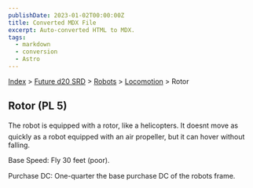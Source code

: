 ```yaml
---
publishDate: 2023-01-02T00:00:00Z
title: Converted MDX File
excerpt: Auto-converted HTML to MDX.
tags:
  - markdown
  - conversion
  - Astro
---
```






[Index](-index) > [Future d20 SRD](future-d20-srd-index) > [Robots](future-d20-srd-robots-index) > [Locomotion](future-d20-srd-robots-locomotion-index) > Rotor




## Rotor (PL 5)


The robot is equipped with a rotor, like a helicopters. It doesnt move as quickly as a robot equipped with an air propeller, but it can hover without falling.


Base Speed: Fly 30 feet (poor).


Purchase DC: One-quarter the base purchase DC of the robots frame.



